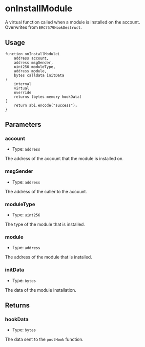 # onInstallModule

A virtual function called when a module is installed on the account. Overwrites from `ERC7579HookDestruct`.

## Usage

```solidity copy
function onInstallModule(
    address account,
    address msgSender,
    uint256 moduleType,
    address module,
    bytes calldata initData
)
    internal
    virtual
    override
    returns (bytes memory hookData)
{
    return abi.encode("success");
}
```

## Parameters

### account

- Type: `address`

The address of the account that the module is installed on.

### msgSender

- Type: `address`

The address of the caller to the account.

### moduleType

- Type: `uint256`

The type of the module that is installed.

### module

- Type: `address`

The address of the module that is installed.

### initData

- Type: `bytes`

The data of the module installation.

## Returns

### hookData

- Type: `bytes`

The data sent to the `postHook` function.
